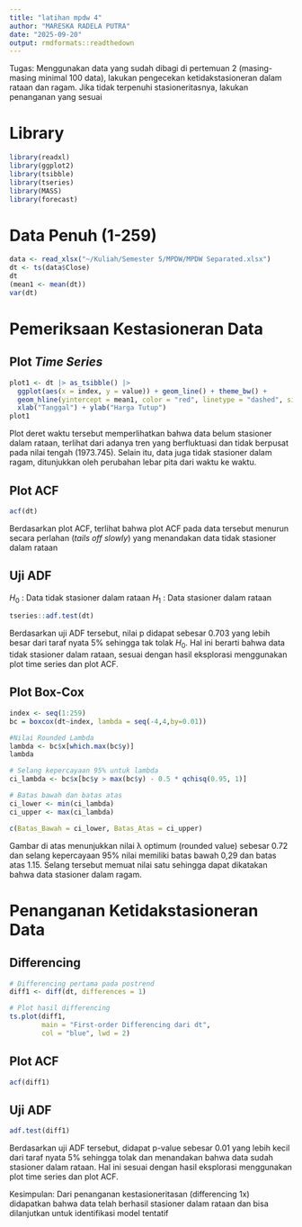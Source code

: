 ```yaml
---
title: "latihan mpdw 4"
author: "MARESKA RADELA PUTRA"
date: "2025-09-20"
output: rmdformats::readthedown
---
```


Tugas:
Menggunakan data yang sudah dibagi di pertemuan 2 (masing-masing minimal 100 data), lakukan pengecekan ketidakstasioneran dalam rataan dan ragam. Jika tidak terpenuhi stasioneritasnya, lakukan penanganan yang sesuai

# Library

```r
library(readxl)
library(ggplot2)
library(tsibble)
library(tseries)
library(MASS)
library(forecast)
```

# Data Penuh (1-259)

```r
data <- read_xlsx("~/Kuliah/Semester 5/MPDW/MPDW Separated.xlsx")
dt <- ts(data$Close)
dt
(mean1 <- mean(dt))
var(dt)
```

# Pemeriksaan Kestasioneran Data

## Plot *Time Series*

```r
plot1 <- dt |> as_tsibble() |> 
  ggplot(aes(x = index, y = value)) + geom_line() + theme_bw() +
  geom_hline(yintercept = mean1, color = "red", linetype = "dashed", size = 1) +
  xlab("Tanggal") + ylab("Harga Tutup")
plot1
```

Plot deret waktu tersebut memperlihatkan bahwa data belum stasioner dalam rataan, terlihat dari adanya tren yang berfluktuasi dan tidak berpusat pada nilai tengah (1973.745). Selain itu, data juga tidak stasioner dalam ragam, ditunjukkan oleh perubahan lebar pita dari waktu ke waktu.

## Plot ACF

```r
acf(dt)
```

Berdasarkan plot ACF, terlihat bahwa plot ACF pada data tersebut menurun secara perlahan (*tails off slowly*) yang menandakan data tidak stasioner dalam rataan

## Uji ADF

$H_0$ : Data tidak stasioner dalam rataan
$H_1$ : Data stasioner dalam rataan

```r
tseries::adf.test(dt)
```

Berdasarkan uji ADF tersebut, nilai p didapat sebesar 0.703 yang lebih besar dari taraf nyata 5% sehingga tak tolak $H_0$. Hal ini berarti bahwa data tidak stasioner dalam rataan, sesuai dengan hasil eksplorasi menggunakan plot time series dan plot ACF.

## Plot Box-Cox

```r
index <- seq(1:259)
bc = boxcox(dt~index, lambda = seq(-4,4,by=0.01))
```

```r
#Nilai Rounded Lambda
lambda <- bc$x[which.max(bc$y)]
lambda
```

```r
# Selang kepercayaan 95% untuk lambda
ci_lambda <- bc$x[bc$y > max(bc$y) - 0.5 * qchisq(0.95, 1)]

# Batas bawah dan batas atas
ci_lower <- min(ci_lambda)
ci_upper <- max(ci_lambda)

c(Batas_Bawah = ci_lower, Batas_Atas = ci_upper)
```

Gambar di atas menunjukkan nilai λ optimum (rounded value) sebesar 0.72 dan selang kepercayaan 95% nilai memiliki batas bawah 0,29 dan batas atas 1.15. Selang tersebut memuat nilai satu sehingga dapat dikatakan bahwa data stasioner dalam ragam.

# Penanganan Ketidakstasioneran Data

## Differencing

```r
# Differencing pertama pada postrend
diff1 <- diff(dt, differences = 1)

# Plot hasil differencing
ts.plot(diff1,
        main = "First-order Differencing dari dt",
        col = "blue", lwd = 2)
```

## Plot ACF

```r
acf(diff1)
```

## Uji ADF

```r
adf.test(diff1)
```

Berdasarkan uji ADF tersebut, didapat p-value sebesar 0.01 yang lebih kecil dari taraf nyata 5% sehingga tolak dan menandakan bahwa data sudah stasioner dalam rataan. Hal ini sesuai dengan hasil eksplorasi menggunakan plot time series dan plot ACF.


Kesimpulan: Dari penanganan kestasioneritasan (differencing 1x) didapatkan bahwa data telah berhasil stasioner dalam rataan dan bisa dilanjutkan untuk identifikasi model tentatif


